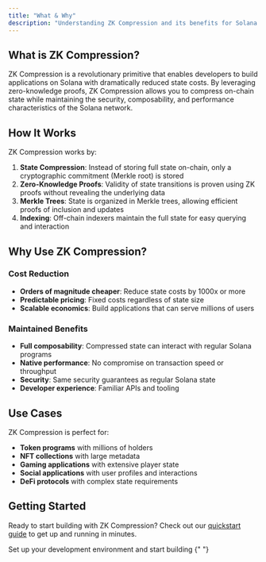 ```yaml
---
title: "What & Why"
description: "Understanding ZK Compression and its benefits for Solana development"
---
```


## What is ZK Compression?

ZK Compression is a revolutionary primitive that enables developers to build applications on Solana with dramatically reduced state costs. By leveraging zero-knowledge proofs, ZK Compression allows you to compress on-chain state while maintaining the security, composability, and performance characteristics of the Solana network.

## How It Works

ZK Compression works by:

1. **State Compression**: Instead of storing full state on-chain, only a cryptographic commitment (Merkle root) is stored
2. **Zero-Knowledge Proofs**: Validity of state transitions is proven using ZK proofs without revealing the underlying data
3. **Merkle Trees**: State is organized in Merkle trees, allowing efficient proofs of inclusion and updates
4. **Indexing**: Off-chain indexers maintain the full state for easy querying and interaction

## Why Use ZK Compression?

### Cost Reduction

- **Orders of magnitude cheaper**: Reduce state costs by 1000x or more
- **Predictable pricing**: Fixed costs regardless of state size
- **Scalable economics**: Build applications that can serve millions of users

### Maintained Benefits

- **Full composability**: Compressed state can interact with regular Solana programs
- **Native performance**: No compromise on transaction speed or throughput
- **Security**: Same security guarantees as regular Solana state
- **Developer experience**: Familiar APIs and tooling

## Use Cases

ZK Compression is perfect for:

- **Token programs** with millions of holders
- **NFT collections** with large metadata
- **Gaming applications** with extensive player state
- **Social applications** with user profiles and interactions
- **DeFi protocols** with complex state requirements

## Getting Started

Ready to start building with ZK Compression? Check out our [quickstart guide](/quickstart/setup) to get up and running in minutes.

<Card title="Next: Setup" icon="arrow-right" href="/quickstart/setup">
  Set up your development environment and start building
</Card>{" "}
